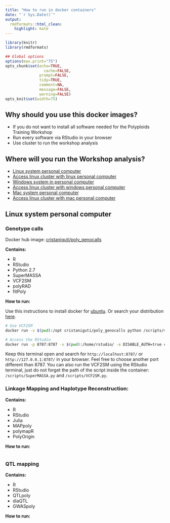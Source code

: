 ```yaml
---
title: "How to run in docker containers"
date: "`r Sys.Date()`"
output:
  rmdformats::html_clean:
    highlight: kate
---
```



```r
library(knitr)
library(rmdformats)

## Global options
options(max.print="75")
opts_chunk$set(echo=TRUE,
	             cache=FALSE,
               prompt=FALSE,
               tidy=TRUE,
               comment=NA,
               message=FALSE,
               warning=FALSE)
opts_knit$set(width=75)
```

## Why should you use this docker images?

* If you do not want to install all software needed for the Polyploids Training Workshop
* Run every software via RStudio in your browser
* Use cluster to run the workshop analysis

## Where will you run the Workshop analysis?

* [Linux system personal computer](#linux-system-personal-computer)
* [Access linux cluster with linux personal computer]()
* [Windows system in personal computer]()
* [Access linux cluster with windows personal computer]()
* [Mac system personal computer]()
* [Access linux cluster with mac personal computer]()

## Linux system personal computer

### Genotype calls 

Docker hub image: [cristaniguti/poly_genocalls]()

**Contains:**

* R
* RStudio
* Python 2.7
* SuperMASSA
* VCF2SM
* polyRAD
* fitPoly

**How to run:**

Use this instructions to install docker for [ubuntu](https://docs.docker.com/engine/install/ubuntu/). Or search your distribution [here](https://docs.docker.com/engine/install/).

```bash
# Use VCF2SM
docker run -v $(pwd):/opt cristaniguti/poly_genocalls python /scripts/vcf2sm/VCF2SM.py -i /opt/example.vcf -o NewPlusOldCalls.headed_poly.vcf -S /scripts/supermassa/src/SuperMASSA.py -I hw -a RA/AA -r 1:84 -d 15 -D 500 -M 4:6 -f 4 -p 0.80 -n 0.90 -c 0.75 -t 1

# Access the RStudio
docker run -p 8787:8787 -v $(pwd):/home/rstudio/ -e DISABLE_AUTH=true cristaniguti/poly_genocalls
```

Keep this terminal open and search for `http://localhost:8787/` or `http://127.0.0.1:8787/` in your browser. Feel free to choose another port different than 8787. You can also run the VCF2SM using the RStudio terminal, just do not forget the path of the script inside the container: `/scripts/SuperMASSA.py` and `/scripts/VCF2SM.py`.

### Linkage Mapping and Haplotype Reconstruction:

**Contains:**

* R
* RStudio
* Julia
* MAPpoly
* polymapR
* PolyOrigin

**How to run:**

```bash

```

### QTL mapping

**Contains:**

* R
* RStudio
* QTLpoly
* diaQTL
* GWASpoly

**How to run:**

```bash

```